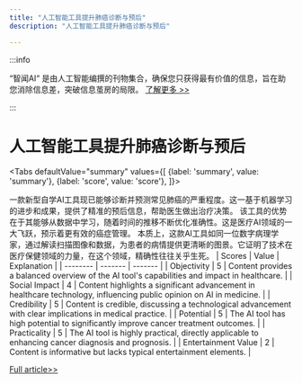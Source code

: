 ```yaml
---
title: "人工智能工具提升肺癌诊断与预后"
description: "人工智能工具提升肺癌诊断与预后"

---
```



:::info

“智闻AI“ 是由人工智能编撰的刊物集合，确保您只获得最有价值的信息，旨在助您消除信息差，突破信息茧房的局限。  [了解更多 >>](/)

:::

# 人工智能工具提升肺癌诊断与预后


<Tabs
	defaultValue="summary"
	values={[
	{label: 'summary', value: 'summary'},
	{label: 'score', value: 'score'},
]}>
<TabItem value="summary">


一款新型自学AI工具现已能够诊断并预测常见肺癌的严重程度。这一基于机器学习的进步和成果，提供了精准的预后信息，帮助医生做出治疗决策。
该工具的优势在于其能够从数据中学习，随着时间的推移不断优化准确性。这是医疗AI领域的一大飞跃，预示着更有效的癌症管理。
本质上，这款AI工具如同一位数字病理学家，通过解读扫描图像和数据，为患者的病情提供更清晰的图景。它证明了技术在医疗保健领域的力量，在这个领域，精确性往往关乎生死。
</TabItem>
<TabItem value="score">
	| Scores     | Value   | Explanation |
	| -------- | ------- | ------- |
	| Objectivity  | 5    | Content provides a balanced overview of the AI tool's capabilities and impact in healthcare.    |
	| Social Impact | 4     | Content highlights a significant advancement in healthcare technology, influencing public opinion on AI in medicine.    |
	| Credibility    | 5    | Content is credible, discussing a technological advancement with clear implications in medical practice.    |
	| Potential    | 5    | The AI tool has high potential to significantly improve cancer treatment outcomes.    |
	| Practicality    | 5    | The AI tool is highly practical, directly applicable to enhancing cancer diagnosis and prognosis.    |
	| Entertainment Value    | 2    | Content is informative but lacks typical entertainment elements.    |
</TabItem>
</Tabs>

[Full article>>](https://medicalxpress.com/news/2024-06-taught-ai-tool-severity-common.html)

